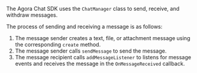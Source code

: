 <PlatformWrapper platform="android">

The Agora Chat SDK uses the `ChatManager` class to send, receive, and withdraw messages.

The process of sending and receiving a message is as follows:

1. The message sender creates a text, file, or attachment message using the corresponding `create` method.
2. The message sender calls `sendMessage` to send the message.
3. The message recipient calls `addMessageListener` to listens for message events and receives the message in the `OnMessageReceived` callback.

</PlatformWrapper>